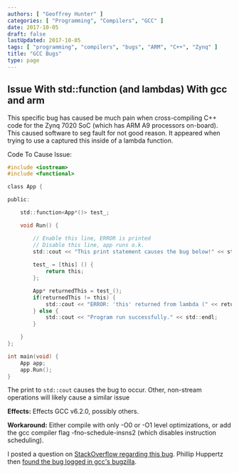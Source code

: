 ```yaml
---
authors: [ "Geoffrey Hunter" ]
categories: [ "Programming", "Compilers", "GCC" ]
date: 2017-10-05
draft: false
lastUpdated: 2017-10-05
tags: [ "programming", "compilers", "bugs", "ARM", "C++", "Zynq" ]
title: "GCC Bugs"
type: page
---
```



## Issue With std::function (and lambdas) With gcc and arm

This specific bug has caused be much pain when cross-compiling C++ code for the Zynq 7020 SoC (which has ARM A9 processors on-board). This caused software to seg fault for not good reason. It appeared when trying to use a captured this inside of a lambda function.

Code To Cause Issue:

```c
#include <iostream>
#include <functional>

class App {

public:

    std::function<App*()> test_;

    void Run() {

        // Enable this line, ERROR is printed
        // Disable this line, app runs o.k.
        std::cout << "This print statement causes the bug below!" << std::endl;
        
        test_ = [this] () {
            return this;
        };

        App* returnedThis = test_();
        if(returnedThis != this) {
            std::cout << "ERROR: 'this' returned from lambda (" << returnedThis << ") is NOT the same as 'this' (" << this << ") !?!?!?!?!" << std::endl;
        } else {
            std::cout << "Program run successfully." << std::endl;
        }

    }
};

int main(void) {
    App app;
    app.Run();
}
```

The print to `std::cout` causes the bug to occur. Other, non-stream operations will likely cause a similar issue

**Effects:** Effects GCC v6.2.0, possibly others.

**Workaround:** Either compile with only -O0 or -O1 level optimizations, or add the gcc compiler flag -fno-schedule-insns2 (which disables instruction scheduling).

I posted a question on [StackOverflow regarding this bug](https://stackoverflow.com/questions/44830566/this-captured-by-lambda-is-incorrect-gcc-compiler-bug). Phillip Huppertz then [found the bug logged in gcc's bugzilla](https://gcc.gnu.org/bugzilla/show_bug.cgi?id=77686).
